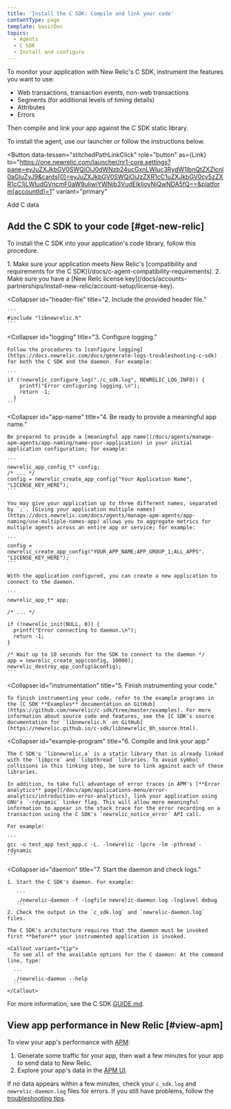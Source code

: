 ```yaml
---
title: 'Install the C SDK: Compile and link your code'
contentType: page
template: basicDoc
topics:
  - Agents
  - C SDK
  - Install and configure
---
```



To monitor your application with New Relic's C SDK, instrument the features you want to use:

* Web transactions, transaction events, non-web transactions
* Segments (for additional levels of timing details)
* Attributes
* Errors

Then compile and link your app against the C SDK static library.

To install the agent, use our launcher or follow the instructions below.

<Button
  data-tessen="stitchedPathLinkClick"
  role="button"
  as={Link}
  to="https://one.newrelic.com/launcher/nr1-core.settings?pane=eyJuZXJkbGV0SWQiOiJ0dWNzb24ucGxnLWluc3RydW1lbnQtZXZlcnl0aGluZyJ9&cards[0]=eyJuZXJkbGV0SWQiOiJzZXR1cC1uZXJkbGV0cy5zZXR1cC1jLWludGVncmF0aW9uIiwiYWNjb3VudElkIjoyNjQwNDA5fQ==&platform[accountId]=1"
  variant="primary"
>
  Add C data
</Button>

## Add the C SDK to your code [#get-new-relic]

To install the C SDK into your application's code library, follow this procedure.

<CollapserGroup>
  <Collapser
    id="requirements"
    title="1. Verify requirements."
  >
    1. Make sure your application meets New Relic's [compatibility and requirements for the C SDK](/docs/c-agent-compatibility-requirements).
    2. Make sure you have a [New Relic license key](/docs/accounts-partnerships/install-new-relic/account-setup/license-key).
  </Collapser>

  <Collapser
    id="header-file"
    title="2. Include the provided header file."
  >
    ```
    #include "libnewrelic.h"
    ```
  </Collapser>

  <Collapser
    id="logging"
    title="3. Configure logging."
  >
    Follow the procedures to [configure logging](https://docs.newrelic.com/docs/generate-logs-troubleshooting-c-sdk) for both the C SDK and the daemon. For example:

    ```
    if (!newrelic_configure_log("./c_sdk.log", NEWRELIC_LOG_INFO)) {
        printf("Error configuring logging.\n");
        return -1;
      }
    ```
  </Collapser>

  <Collapser
    id="app-name"
    title="4. Be ready to provide a meaningful app name."
  >
    Be prepared to provide a [meaningful app name](/docs/agents/manage-apm-agents/app-naming/name-your-application) in your initial application configuration; for example:

    ```
    newrelic_app_config_t* config;
    /* ... */
    config = newrelic_create_app_config("Your Application Name", "LICENSE_KEY_HERE");
    ```

    You may give your application up to three different names, separated by `;`. [Giving your application multiple names](https://docs.newrelic.com/docs/agents/manage-apm-agents/app-naming/use-multiple-names-app) allows you to aggregate metrics for multiple agents across an entire app or service; for example:

    ```
    config = newrelic_create_app_config("YOUR_APP_NAME;APP_GROUP_1;ALL_APPS", "LICENSE_KEY_HERE");
    ```

    With the application configured, you can create a new application to connect to the daemon.

    ```
    newrelic_app_t* app;

    /* ... */

    if (!newrelic_init(NULL, 0)) {
      printf("Error connecting to daemon.\n");
      return -1;
    }

    /* Wait up to 10 seconds for the SDK to connect to the daemon */
    app = newrelic_create_app(config, 10000);
    newrelic_destroy_app_config(&config);
    ```
  </Collapser>

  <Collapser
    id="instrumentation"
    title="5. Finish instrumenting your code."
  >
    To finish instrumenting your code, refer to the example programs in the [C SDK **Examples** documentation on GitHub](https://github.com/newrelic/c-sdk/tree/master/examples). For more information about source code and features, see the [C SDK's source documentation for `libnewrelic.h` on GitHub](https://newrelic.github.io/c-sdk/libnewrelic_8h_source.html).
  </Collapser>

  <Collapser
    id="example-program"
    title="6. Compile and link your app."
  >
    The C SDK's `libnewrelic.a` is a static library that is already linked with the `libpcre` and `libpthread` libraries. To avoid symbol collisions in this linking step, be sure to link against each of these libraries.

    In addition, to take full advantage of error traces in APM's [**Error analytics** page](/docs/apm/applications-menu/error-analytics/introduction-error-analytics), link your application using GNU's `-rdynamic` linker flag. This will allow more meaningful information to appear in the stack trace for the error recording on a transaction using the C SDK's `newrelic_notice_error` API call.

    For example:

    ```
    gcc -o test_app test_app.c -L. -lnewrelic -lpcre -lm -pthread -rdynamic
    ```
  </Collapser>

  <Collapser
    id="daemon"
    title="7. Start the daemon and check logs."
  >
    1. Start the C SDK's daemon. For example:

       ```
       ./newrelic-daemon -f -logfile newrelic-daemon.log -loglevel debug
       ```
    2. Check the output in the `c_sdk.log` and `newrelic-daemon.log` files.

    The C SDK's architecture requires that the daemon must be invoked first **before** your instrumented application is invoked.

    <Callout variant="tip">
      To see all of the available options for the C daemon: At the command line, type:

      ```
      ./newrelic-daemon --help
      ```
    </Callout>
  </Collapser>
</CollapserGroup>

For more information, see the C SDK [GUIDE.md](https://github.com/newrelic/c-sdk/blob/master/GUIDE.md#getting-started).

## View app performance in New Relic [#view-apm]

To view your app's performance with [APM](/docs/apm/new-relic-apm/getting-started/introduction-new-relic-apm):

1. Generate some traffic for your app, then wait a few minutes for your app to send data to New Relic.
2. Explore your app's data in the [APM UI](/docs/apm/applications-menu/monitoring/apm-overview-page).

If no data appears within a few minutes, check your `c_sdk.log` and `newrelic-daemon.log` files for errors. If you still have problems, follow the [troubleshooting tips](/docs/no-data-appears-c).
